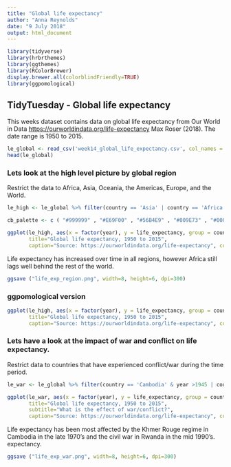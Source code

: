 ---
title: "Global life expectancy"
author: "Anna Reynolds"
date: "9 July 2018"
output: html_document
---

```{r setup, include=FALSE}
library(tidyverse)
library(hrbrthemes)
library(ggthemes)
library(RColorBrewer)
display.brewer.all(colorblindFriendly=TRUE)
library(ggpomological)
```


## TidyTuesday - Global life expectancy

This weeks dataset contains data on global life expectancy from Our World in Data <https://ourworldindata.org/life-expectancy> Max Roser (2018).  The date range is 1950 to 2015.

```{r import data}
le_global <- read_csv('week14_global_life_expectancy.csv', col_names = TRUE)
head(le_global)
```

### Lets look at the high level picture by global region

Restrict the data to Africa, Asia, Oceania, the Americas, Europe, and the World.

```{r high level}
le_high <- le_global %>% filter(country == 'Asia' | country == 'Africa' | country == 'Oceania' | country == 'Europe' | country == 'World' | country == 'Northern America' | country == 'South America')
```

```{r line chart, fig.width=8}
cb_palette <- c ( "#999999" , "#E69F00" , "#56B4E9" , "#009E73" , "#000000" , "#0072B2" , "#D55E00" , "#CC79A7" )

ggplot(le_high, aes(x = factor(year), y = life_expectancy, group = country, color = country)) + geom_line(size = 1.25) + theme_economist_white() + scale_color_manual ( values = cb_palette ) + labs(x="Year", y="Life expectancy",
       title="Global life expectancy, 1950 to 2015",
       caption="Source: https://ourworldindata.org/life-expectancy", color=" ") + scale_x_discrete ( breaks = c ( 1950 , 1970, 1990 , 2010)) 
```

Life expectancy has increased over time in all regions, however Africa still lags well behind the rest of the world.  

```{r save plot as png, echo=FALSE}
ggsave ("life_exp_region.png", width=8, height=6, dpi=300)
```
### ggpomological version
```{r ggpomological, fig.width=8}
ggplot(le_high, aes(x = factor(year), y = life_expectancy, group = country, color = country)) + geom_line(size = 1.25) + theme_pomological_fancy() + labs(x="Year", y="Life expectancy",
       title="Global life expectancy, 1950 to 2015",
       caption="Source: https://ourworldindata.org/life-expectancy", color=" ") + scale_x_discrete ( breaks = c ( 1950 , 1970, 1990 , 2010)) 
```

### Lets have a look at the impact of war and conflict on life expectancy.
Restrict data to countries that have experienced conflict/war during the time period.
```{r war line chart, fig.width=8}
le_war <- le_global %>% filter(country == 'Cambodia' & year >1945 | country == 'Vietnam' | country == 'Rwanda' | country == 'Syria' | country == 'World' | country == 'Iraq' | country == 'Ethiopia')

ggplot(le_war, aes(x = factor(year), y = life_expectancy, group = country, color = country)) + geom_line(size = 1.25) + theme_economist_white() + scale_color_brewer ( palette = "Set2" ) + labs(x="Year", y="Life expectancy",
       title="Global life expectancy, 1950 to 2015",
       subtitle="What is the effect of war/conflict?",
       caption="Source: https://ourworldindata.org/life-expectancy", color=" ") + scale_x_discrete ( breaks = c ( 1950 , 1970, 1990 , 2010, 2015)) 

```

Life expectancy has been most affected by the Khmer Rouge regime in Cambodia in the late 1970's and the civil war in Rwanda in the mid 1990's.
expectancy.
```{r save as png, echo=FALSE}
ggsave ("life_exp_war.png", width=8, height=6, dpi=300)
```